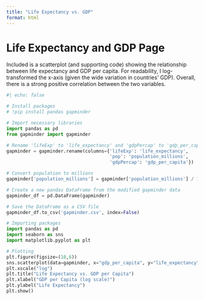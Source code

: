 ```yaml
---
title: "Life Expectancy vs. GDP"
format: html
---
```


# Life Expectancy and GDP Page

Included is a scatterplot (and supporting code) showing the relationship between life expectancy and GDP per capita. For readability, I log-transformed the x-axis (given the wide variation in countries' GDP). Overall, there is a strong positive correlation between the two variables. 

```python
#| echo: false

# Install packages
# !pip install pandas gapminder

# Import necessary libraries
import pandas as pd
from gapminder import gapminder

# Rename 'lifeExp' to 'life_expectancy' and 'gdpPercap' to 'gdp_per_capita'
gapminder = gapminder.rename(columns={'lifeExp': 'life_expectancy',
                                      'pop': 'population_millions', 
                                      'gdpPercap': 'gdp_per_capita'})

# Convert population to millions
gapminder['population_millions'] = gapminder['population_millions'] / 1_000_000

# Create a new pandas DataFrame from the modified gapminder data
gapminder_df = pd.DataFrame(gapminder)

# Save the DataFrame as a CSV file
gapminder_df.to_csv('gapminder.csv', index=False)
```

```python
# Importing packages
import pandas as pd
import seaborn as sns
import matplotlib.pyplot as plt

# Plotting
plt.figure(figsize=(10,6))
sns.scatterplot(data=gapminder, x="gdp_per_capita", y="life_expectancy")
plt.xscale("log")
plt.title("Life Expectancy vs. GDP per Capita")
plt.xlabel("GDP per Capita (log scale)")
plt.ylabel("Life Expectancy")
plt.show()
```
